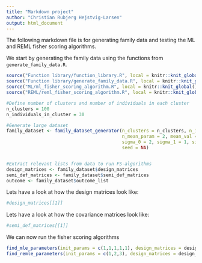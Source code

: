 ```yaml
---
title: "Markdown project"
author: "Christian Rubjerg Hejstvig-Larsen"
output: html_document
---
```


The following markdown file is for generating family data and testing the ML and REML fisher scoring algorithms.

We start by generating the family data using the functions from `generate_family_data.R`.

```r
source("Function library/function_library.R", local = knitr::knit_global())
source("Function library/generate_family_data.R", local = knitr::knit_global())
source("ML/ml_fisher_scoring_algorithm.R", local = knitr::knit_global())
source("REML/reml_fisher_scoring_algorithm.R", local = knitr::knit_global())
```


```r
#Define number of clusters and number of individuals in each cluster
n_clusters = 100
n_individuals_in_cluster = 30

#Generate large dataset
family_dataset <- family_dataset_generator(n_clusters = n_clusters, n_individuals_in_cluster = n_individuals_in_cluster,
                                           n_mean_param = 2, mean_val = 1, beta_1 = 5,
                                           sigma_0 = 2, sigma_1 = 1, sigma_2 = 1,
                                           seed = NA)


#Extract relevant lists from data to run FS-algorithms
design_matrices <- family_dataset$design_matrices
semi_def_matrices <- family_dataset$semi_def_matrices
outcome <- family_dataset$outcome_list
```

Lets have a look at how the design matrices look like:

```r
#design_matrices[[1]]
```

Lets have a look at how the covariance matrices look like:
```r
#semi_def_matrices[[1]]
```


We can now run the fisher scoring algorithms

```r
find_mle_parameters(init_params = c(1,1,1,1,1), design_matrices = design_matrices, semi_def_matrices = semi_def_matrices, outcome_list = outcome)
find_remle_parameters(init_params = c(1,2,3), design_matrices = design_matrices, semi_def_matrices = semi_def_matrices, outcome_list = outcome)
```










